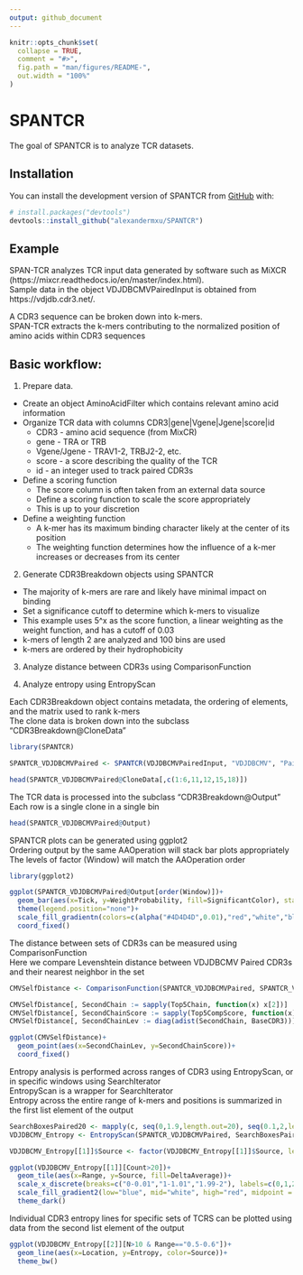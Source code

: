 ```yaml
---
output: github_document
---
```


<!-- README.md is generated from README.Rmd. Please edit that file -->

```r
knitr::opts_chunk$set(
  collapse = TRUE,
  comment = "#>",
  fig.path = "man/figures/README-",
  out.width = "100%"
)
```

# SPANTCR

<!-- badges: start -->
<!-- badges: end -->

The goal of SPANTCR is to analyze TCR datasets.

## Installation

You can install the development version of SPANTCR from [GitHub](https://github.com/) with:

``` r
# install.packages("devtools")
devtools::install_github("alexandermxu/SPANTCR")
```

## Example

SPAN-TCR analyzes TCR input data generated by software such as MiXCR (https://mixcr.readthedocs.io/en/master/index.html).  
Sample data in the object VDJDBCMVPairedInput is obtained from https://vdjdb.cdr3.net/.  

A CDR3 sequence can be broken down into k-mers.  
SPAN-TCR extracts the k-mers contributing to the normalized position of amino acids within CDR3 sequences


## Basic workflow:

1. Prepare data.

  + Create an object AminoAcidFilter which contains relevant amino acid information
  + Organize TCR data with columns CDR3|gene|Vgene|Jgene|score|id
    + CDR3 - amino acid sequence (from MixCR)
    + gene - TRA or TRB
    + Vgene/Jgene - TRAV1-2, TRBJ2-2, etc.
    + score - a score describing the quality of the TCR
    + id - an integer used to track paired CDR3s
  + Define a scoring function
    + The score column is often taken from an external data source
    + Define a scoring function to scale the score appropriately
    + This is up to your discretion
  + Define a weighting function
    + A k-mer has its maximum binding character likely at the center of its position
    + The weighting function determines how the influence of a k-mer increases or decreases from its center

2. Generate CDR3Breakdown objects using SPANTCR
  + The majority of k-mers are rare and likely have minimal impact on binding
  + Set a significance cutoff to determine which k-mers to visualize
  + This example uses 5^x as the score function, a linear weighting as the weight function, and has a cutoff of 0.03
  + k-mers of length 2 are analyzed and 100 bins are used
  + k-mers are ordered by their hydrophobicity
  
3. Analyze distance between CDR3s using ComparisonFunction

4. Analyze entropy using EntropyScan
  
Each CDR3Breakdown object contains metadata, the ordering of elements, and the matrix used to rank k-mers  
The clone data is broken down into the subclass "CDR3Breakdown@CloneData"


```r
library(SPANTCR)

SPANTCR_VDJDBCMVPaired <- SPANTCR(VDJDBCMVPairedInput, "VDJDBCMV", "Paired", "Hydrophobicity", 100, 2, 0.03, ScoreFunctionExponential5, WeightFunctionLinear)

head(SPANTCR_VDJDBCMVPaired@CloneData[,c(1:6,11,12,15,18)])

```

The TCR data is processed into the subclass "CDR3Breakdown@Output"  
Each row is a single clone in a single bin

```r
head(SPANTCR_VDJDBCMVPaired@Output)
```

SPANTCR plots can be generated using ggplot2  
Ordering output by the same AAOperation will stack bar plots appropriately  
The levels of factor (Window) will match the AAOperation order

```r
library(ggplot2)

ggplot(SPANTCR_VDJDBCMVPaired@Output[order(Window)])+
  geom_bar(aes(x=Tick, y=WeightProbability, fill=SignificantColor), stat="identity", width=1/100)+
  theme(legend.position="none")+
  scale_fill_gradientn(colors=c(alpha("#4D4D4D",0.01),"red","white","blue"), values=c(0,0.01,0.50,1))+
  coord_fixed()
```

The distance between sets of CDR3s can be measured using ComparisonFunction  
Here we compare Levenshtein distance between VDJDBCMV Paired CDR3s and their nearest neighbor in the set

```r
CMVSelfDistance <- ComparisonFunction(SPANTCR_VDJDBCMVPaired, SPANTCR_VDJDBCMVPaired, 100, FineBinTicksPaired, BLOSUMCappedDiff, F)

CMVSelfDistance[, SecondChain := sapply(Top5Chain, function(x) x[2])]
CMVSelfDistance[, SecondChainScore := sapply(Top5CompScore, function(x) x[2])]
CMVSelfDistance[, SecondChainLev := diag(adist(SecondChain, BaseCDR3))]

ggplot(CMVSelfDistance)+
  geom_point(aes(x=SecondChainLev, y=SecondChainScore))+
  coord_fixed()

```

Entropy analysis is performed across ranges of CDR3 using EntropyScan, or in specific windows using SearchIterator  
EntropyScan is a wrapper for SearchIterator  
Entropy across the entire range of k-mers and positions is summarized in the first list element of the output

```r
SearchBoxesPaired20 <- mapply(c, seq(0,1.9,length.out=20), seq(0.1,2,length.out=20), SIMPLIFY=F)
VDJDBCMV_Entropy <- EntropyScan(SPANTCR_VDJDBCMVPaired, SearchBoxesPaired20, 0.03, FineBinTicksPaired)

VDJDBCMV_Entropy[[1]]$Source <- factor(VDJDBCMV_Entropy[[1]]$Source, levels=c("Base", sort(unique(VDJDBCMV_Entropy[[1]]$Source)[-1])))

ggplot(VDJDBCMV_Entropy[[1]][Count>20])+
  geom_tile(aes(x=Range, y=Source, fill=DeltaAverage))+
  scale_x_discrete(breaks=c("0-0.01","1-1.01","1.99-2"), labels=c(0,1,2))+
  scale_fill_gradient2(low="blue", mid="white", high="red", midpoint = 1)+
  theme_dark()
```

Individual CDR3 entropy lines for specific sets of TCRS can be plotted using data from the second list element of the output

```r
ggplot(VDJDBCMV_Entropy[[2]][N>10 & Range=="0.5-0.6"])+
  geom_line(aes(x=Location, y=Entropy, color=Source))+
  theme_bw()

```

